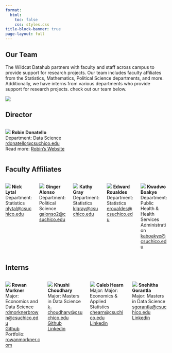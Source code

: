 ```yaml
---
format: 
  html:
    toc: false
    css: styles.css
title-block-banner: true
page-layout: full 
---
```


<!-- begin layout container --> 
::::  {.layout-container} 
::: {.welcome-section}

# Our Team
The Wildcat Datahub partners with faculty and staff across campus to provide support for research projects. Our team includes faculty affiliates from the Statistics, Mathematics, Political Science departments, and more. Additionally, we have interns from various departments who provide support for research projects. check out our team below.

:::

::: {.image-section}
![](img/ourTeam_images/ourteam.jpg){style="max-width: 100%; height: auto;"}
:::

::::  
<!-- end layout container --> 

<!-- director section -->
::: {.director-section}  
## Director
::: {.column width="100%"}
:::{.affiliate-profile}
[![](img/ourTeam_images/donatello.jpg){.director-image}](https://www.csuchico.edu/math/people/faculty/donatello-robin.shtml){target="_blank"}
 **Robin Donatello**  
Department: Data Science  
[rdonatello@csuchico.edu](mailto:rdonatello@csuchico.edu)   
Read more: [Robin's Website](https://www.norcalbiostat.com){target="_blank}
:::
:::
:::  
<!-- end director section -->

<!-- faculty affiliate section -->
::: {.faculty-affiliates-section}
## Faculty Affiliates

::: columns
<!--  -->
::: {.column width="50%"}
:::{.affiliate-profile}
[![](img/ourTeam_images/lytal.jpg){.affiliate-image}](https://www.csuchico.edu/math/people/faculty/lytal-nicholas.shtml){target="_blank"}
**Nick Lytal**  
Department: Statistics  
[nlytal@csuchico.edu](mailto:nlytal@csuchico.edu)
:::
:::
<!--  -->

<!--  -->
::: {.column width="50%"}
:::{.affiliate-profile}
[![](img/ourTeam_images/alonso.jpg){.affiliate-image}](https://www.csuchico.edu/pols/people/tenure-line-faculty/alonso-ginger.shtml){target="_blank"}
**Ginger Alonso**  
Department: Political Science   
[galonso2@csuchico.edu](mailto:galonso2@csuchico.edu)
:::
:::
<!--  -->

<!--  -->
::: {.column width="50%"}
:::{.affiliate-profile}
[![](img/ourTeam_images/gray.jpg){.affiliate-image}](https://www.csuchico.edu/math/people/faculty/gray-kathy.shtml){target="_blank"}
**Kathy Gray**  
Department: Statistics   
[klgray@csuchico.edu](mailto:klgray@csuchico.edu)
:::
:::
<!--  -->

<!--  -->
::: {.column width="50%"}
:::{.affiliate-profile}
[![](img/ourTeam_images/roualdes.jpg){.affiliate-image}](https://www.csuchico.edu/math/people/faculty/roualdes-edward.shtml){target="_blank"}
**Edward Roualdes**  
Department: Statistics    
[eroualdes@csuchico.edu](mailto:eroualdes@csuchico.edu)
:::
:::
<!--  -->

<!--  -->
::: {.column width="50%"}
:::{.affiliate-profile}
[![](img/ourTeam_images/boakye.jpg){.affiliate-image}](https://www.csuchico.edu/phha/people/faculty/boakye.shtml){target="_blank"}
**Kwadwo Boakye**  
Department: Public Health & Health Services Administration  
[kaboakye@csuchico.edu](mailto:kaboakye@csuchico.edu)
:::
:::
<!--  -->

::: 
<!-- end columns --> 
::: 
<!-- end faculty affiliate section --> 

<!-- interns section --> 
::: {.interns-section}
## Interns
::: columns

::: {.column width="50%"}
:::{.affiliate-profile}
[![](img/ourTeam_images/rowan.jpeg){.affiliate-image}](https://github.com/rowanmorkner){target="_blank"}
**Rowan Morkner**  
Major: Economics and Data Science   
[rdmorknerbrown@csuchico.edu](mailto:rdmorknerbrown@csuchico.edu)   
[Github](https://github.com/rowanmorkner){target="_blank"}   
Portfolio: [rowanmorkner.com](https://rowanmorkner.com){target="_blank"}   
:::
:::

::: {.column width="50%"}
:::{.affiliate-profile}
[![](img/ourTeam_images/khushi.jpeg){.affiliate-image}](https://www.linkedin.com/in/khushichoudhary27/){target="_blank"}
**Khushi Choudhary**  
Major: Masters in Data Science    
[k-choudhary@csuchico.edu](mailto:k-choudhary@csuchico.edu)   
[Github](https://github.com/KhushiiChoudhary){target="_blank"}      
[Linkedin](https://www.linkedin.com/in/khushichoudhary27){target="_blank"}
:::
:::

::: {.column width="50%"}
:::{.affiliate-profile}
[![](img/ourTeam_images/caleb.jpg){.affiliate-image}](https://www.linkedin.com/in/caleb-hearn-581921126/){target="_blank"}
**Caleb Hearn**  
Major: Major: Economics & Applied Statistics    
[chearn@csuchico.edu](mailto:chearn@csuchico.edu)         
[Linkedin](https://www.linkedin.com/in/caleb-hearn-581921126/){target="_blank"}
:::
:::

::: {.column width="50%"}
:::{.affiliate-profile}
[![](img/ourTeam_images/snehitha.jpeg){.affiliate-image}](https://www.linkedin.com/in/snehitha-gorantla-3321b424a/){target="_blank"}
**Snehitha Gorantla**  
Major: Masters in Data Science    
[sgorantla@csuchico.edu](mailto:sgorantla@csuchico.edu)       
[Linkedin](https://www.linkedin.com/in/snehitha-gorantla-3321b424a/){target="_blank"}
:::
:::

::: 
<!-- end columns --> 
:::
 <!-- end intern section --> 

